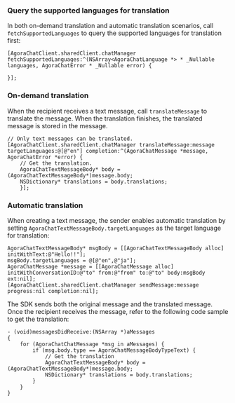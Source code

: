 <PlatformWrapper platform="ios">

### Query the supported languages for translation

In both on-demand translation and automatic translation scenarios, call `fetchSupportedLanguages` to query the supported languages for translation first:

```objc
[AgoraChatClient.sharedClient.chatManager fetchSupportedLanguages:^(NSArray<AgoraChatLanguage *> * _Nullable languages, AgoraChatError * _Nullable error) {
                    
}];
```

### On-demand translation

When the recipient receives a text message, call `translateMessage` to translate the message. When the translation finishes, the translated message is stored in the message. 

```objc
// Only text messages can be translated.
[AgoraChatClient.sharedClient.chatManager translateMessage:message targetLanguages:@[@"en"] completion:^(AgoraChatMessage *message, AgoraChatError *error) {
    // Get the translation.
    AgoraChatTextMessageBody* body = (AgoraChatTextMessageBody*)message.body;
    NSDictionary* translations = body.translations;
    }];
```

### Automatic translation

When creating a text message, the sender enables automatic translation by setting `AgoraChatTextMessageBody.targetLanguages` as the target language for translation:

```objc
AgoraChatTextMessageBody* msgBody = [[AgoraChatTextMessageBody alloc] initWithText:@"Hello!!"];
msgBody.targetLanguages = @[@"en",@"ja"];
AgoraChatMessage *message = [[AgoraChatMessage alloc] initWithConversationID:@"to" from:@"from" to:@"to" body:msgBody ext:nil];
[AgoraChatClient.sharedClient.chatManager sendMessage:message progress:nil completion:nil];
```

The SDK sends both the original message and the translated message. Once the recipient receives the message, refer to the following code sample to get the translation:

```objc
- (void)messagesDidReceive:(NSArray *)aMessages
{
    for (AgoraChatChatMessage *msg in aMessages) {
        if (msg.body.type == AgoraChatMessageBodyTypeText) {
            // Get the translation
            AgoraChatTextMessageBody* body = (AgoraChatTextMessageBody*)message.body;
            NSDictionary* translations = body.translations;
        }
    }
}
```

</PlatformWrapper>